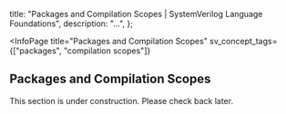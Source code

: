 
  title: "Packages and Compilation Scopes | SystemVerilog Language Foundations",
  description: "...",
};

<InfoPage
  title="Packages and Compilation Scopes"
  sv_concept_tags={["packages", "compilation scopes"]}
>

  ## Packages and Compilation Scopes

  This section is under construction. Please check back later.

</InfoPage>